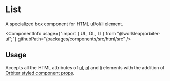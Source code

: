 
<Meta of={ListStories} />

# List

<Tagline>A specialized <Link href="?path=/docs/box--default-story">box</Link> component for HTML ul/ol/li element.</Tagline>

<ComponentInfo
    usage={"import { UL, OL, LI } from \"@workleap/orbiter-ui\";"}
    githubPath="/packages/components/src/html/src"
/>

## Usage

Accepts all the HTML attributes of [ul](https://developer.mozilla.org/en-US/docs/Web/HTML/Element/ul), [ol](https://developer.mozilla.org/en-US/docs/Web/HTML/Element/ol) and [li](https://developer.mozilla.org/en-US/docs/Web/HTML/Element/li) elements with the addition of [Orbiter styled component props](?path=/docs/styling--docs).

<Canvas of={ListStories.Example} />
